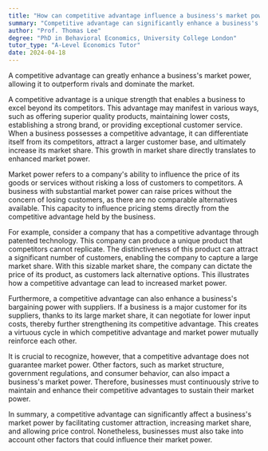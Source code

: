 ```yaml
---
title: "How can competitive advantage influence a business's market power?"
summary: "Competitive advantage can significantly enhance a business's market power by enabling it to outperform rivals and dominate the market."
author: "Prof. Thomas Lee"
degree: "PhD in Behavioral Economics, University College London"
tutor_type: "A-Level Economics Tutor"
date: 2024-04-18
---
```


A competitive advantage can greatly enhance a business's market power, allowing it to outperform rivals and dominate the market.

A competitive advantage is a unique strength that enables a business to excel beyond its competitors. This advantage may manifest in various ways, such as offering superior quality products, maintaining lower costs, establishing a strong brand, or providing exceptional customer service. When a business possesses a competitive advantage, it can differentiate itself from its competitors, attract a larger customer base, and ultimately increase its market share. This growth in market share directly translates to enhanced market power.

Market power refers to a company's ability to influence the price of its goods or services without risking a loss of customers to competitors. A business with substantial market power can raise prices without the concern of losing customers, as there are no comparable alternatives available. This capacity to influence pricing stems directly from the competitive advantage held by the business.

For example, consider a company that has a competitive advantage through patented technology. This company can produce a unique product that competitors cannot replicate. The distinctiveness of this product can attract a significant number of customers, enabling the company to capture a large market share. With this sizable market share, the company can dictate the price of its product, as customers lack alternative options. This illustrates how a competitive advantage can lead to increased market power.

Furthermore, a competitive advantage can also enhance a business's bargaining power with suppliers. If a business is a major customer for its suppliers, thanks to its large market share, it can negotiate for lower input costs, thereby further strengthening its competitive advantage. This creates a virtuous cycle in which competitive advantage and market power mutually reinforce each other.

It is crucial to recognize, however, that a competitive advantage does not guarantee market power. Other factors, such as market structure, government regulations, and consumer behavior, can also impact a business's market power. Therefore, businesses must continuously strive to maintain and enhance their competitive advantages to sustain their market power.

In summary, a competitive advantage can significantly affect a business's market power by facilitating customer attraction, increasing market share, and allowing price control. Nonetheless, businesses must also take into account other factors that could influence their market power.
    